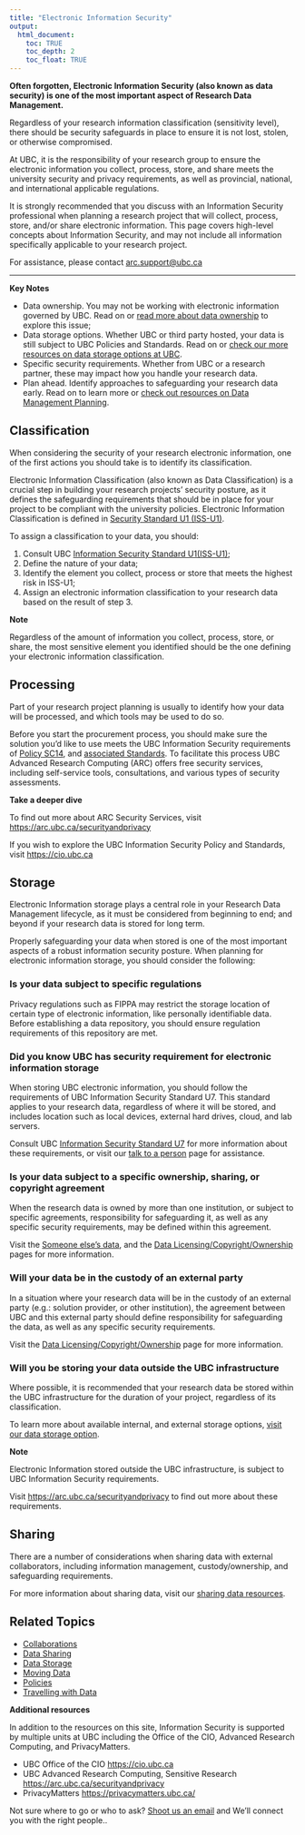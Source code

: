 ```yaml
---
title: "Electronic Information Security"
output:
  html_document:
    toc: TRUE
    toc_depth: 2
    toc_float: TRUE
---
```


<div class = "definition">
**Often forgotten, Electronic Information Security (also known as data security) is one of the most important aspect of Research Data Management.**

Regardless of your research information classification (sensitivity level), there should be security safeguards in place to ensure it is not lost, stolen, or otherwise compromised.

At UBC, it is the responsibility of your research group to ensure the electronic information you collect, process, store, and share meets the university security and privacy requirements, as well as provincial, national, and international applicable regulations.
</div>

<div class = "flag">
It is strongly recommended that you discuss with an Information Security professional when planning a research project that will collect, process, store, and/or share electronic information. This page covers high-level concepts about Information Security, and may not include all information specifically applicable to your research project.

For assistance, please contact [arc.support@ubc.ca](mailto:arc.support@ubc.ca)
</div>

<hr />

<div class = "consideration">
**Key Notes**

* Data ownership. You may not be working with electronic information governed by UBC. Read on or [read more about data ownership](c_authorization.html) to explore this issue;
* Data storage options. Whether UBC or third party hosted, your data is still subject to UBC Policies and Standards. Read on or [check our more resources on data storage options at UBC](c_storage.html).
* Specific security requirements. Whether from UBC or a research partner, these may impact how you handle your research data.
* Plan ahead. Identify approaches to safeguarding your research data early. Read on to learn more or [check out resources on Data Management Planning](c_dmp.html).

</div>

## Classification

When considering the security of your research electronic information, one of the first actions you should take is to identify its classification.

Electronic Information Classification (also known as Data Classification) is a crucial step in building your research projects' security posture, as it defines the safeguarding requirements that should be in place for your project to be compliant with the university policies. Electronic Information Classification is defined in [Security Standard U1 (ISS-U1)](https://cio.ubc.ca/information-security-standards/U1).

To assign a classification to your data, you should:

1.	Consult UBC [Information Security Standard U1(ISS-U1)](https://cio.ubc.ca/information-security-standards/U1);
2.	Define the nature of your data; 
3.	Identify the element you collect, process or store that meets the highest risk in ISS-U1;
4.	Assign an electronic information classification to your research data based on the result of step 3.

<div class = "note">
**Note**

Regardless of the amount of information you collect, process, store, or share, the most sensitive element you identified should be the one defining your electronic information classification.
</div>


## Processing

Part of your research project planning is usually to identify how your data will be processed, and which tools may be used to do so.

Before you start the procurement process, you should make sure the solution you’d like to use meets the UBC Information Security requirements of [Policy SC14](https://universitycounsel-2015.sites.olt.ubc.ca/files/2019/08/Information-Systems-Policy_SC14.pdf?file=2013/06/policy104.pdf), and [associated Standards](https://cio.ubc.ca/information-security/policy-standards-resources). To facilitate this process UBC Advanced Research Computing (ARC) offers free security services, including self-service tools, consultations, and various types of security assessments. 

<div class = "note">
**Take a deeper dive**

To find out more about ARC Security Services, visit [https://arc.ubc.ca/securityandprivacy](https://arc.ubc.ca/securityandprivacy)

If you wish to explore the UBC Information Security Policy and Standards, visit [https://cio.ubc.ca](https://cio.ubc.ca)
</div>

## Storage

Electronic Information storage plays a central role in your Research Data Management lifecycle, as it must be considered from beginning to end; and beyond if your research data is stored for long term.

Properly safeguarding your data when stored is one of the most important aspects of a robust information security posture. When planning for electronic information storage, you should consider the following:

### Is your data subject to specific regulations

Privacy regulations such as FIPPA may restrict the storage location of certain type of electronic information, like personally identifiable data. Before establishing a data repository, you should ensure regulation requirements of this repository are met. 

### Did you know UBC has security requirement for electronic information storage

When storing UBC electronic information, you should follow the requirements of UBC Information Security Standard U7. This standard applies to your research data, regardless of where it will be stored, and includes location such as local devices, external hard drives, cloud, and lab servers.

Consult UBC [Information Security Standard U7](https://cio.ubc.ca/information-security-standards/U7) for more information about these requirements, or visit our [talk to a person](s_talk.html) page for assistance.

### Is your data subject to a specific ownership, sharing, or copyright agreement

When the research data is owned by more than one institution, or subject to specific agreements, responsibility for safeguarding it, as well as any specific security requirements, may be defined within this agreement.

Visit the [Someone else’s data](p_someone-else.html), and the [Data Licensing/Copyright/Ownership](p_licencing-copyright.html) pages for more information. 

### Will your data be in the custody of an external party

In a situation where your research data will be in the custody of an external party (e.g.: solution provider, or other institution), the agreement between UBC and this external party should define responsibility for safeguarding the data, as well as any specific security requirements.

Visit the [Data Licensing/Copyright/Ownership](p_licencing-copyright.html) page for more information. 

### Will you be storing your data outside the UBC infrastructure

Where possible, it is recommended that your research data be stored within the UBC infrastructure for the duration of your project, regardless of its classification.

To learn more about available internal, and external storage options, [visit our data storage option](c_storage.html).

<div class = "note">
**Note**

Electronic Information stored outside the UBC infrastructure, is subject to UBC Information Security requirements.

Visit [https://arc.ubc.ca/securityandprivacy](https://arc.ubc.ca/securityandprivacy) to find out more about these requirements.
</div>

## Sharing

There are a number of considerations when sharing data with external collaborators, including information management, custody/ownership, and safeguarding requirements.

For more information about sharing data, visit our [sharing data resources](c_sharing.html).

## Related Topics

* [Collaborations](c_collaborations.html)
* [Data Sharing](c_sharing.html)
* [Data Storage](c_storage.html)
* [Moving Data](c_moving.html)
* [Policies](c_policies.html)
* [Travelling with Data](c_travel.html)

<div class = "note">
**Additional resources**

In addition to the resources on this site, Information Security is supported by multiple units at UBC including the Office of the CIO, Advanced Research Computing, and PrivacyMatters.

* UBC Office of the CIO [https://cio.ubc.ca](https://cio.ubc.ca)
* UBC Advanced Research Computing, Sensitive Research [https://arc.ubc.ca/securityandprivacy](https://arc.ubc.ca/securityandprivacy)
* PrivacyMatters [https://privacymatters.ubc.ca/](https://privacymatters.ubc.ca/)

Not sure where to go or who to ask? [Shoot us an email](s_talk.html) and We'll connect you with the right people..
</div>
